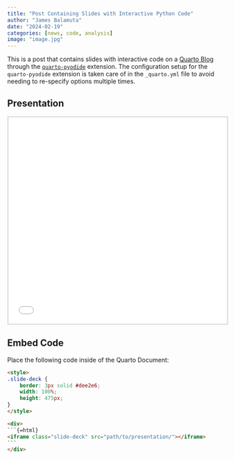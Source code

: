 ```yaml
---
title: "Post Containing Slides with Interactive Python Code"
author: "James Balamuta"
date: "2024-02-19"
categories: [news, code, analysis]
image: "image.jpg"
---
```


This is a post that contains slides with interactive code on a [Quarto Blog](https://quarto.org/docs/websites/website-blog.html) through the [`quarto-pyodide`](https://github.com/coatless-quarto/pyodide) extension. The configuration setup for the `quarto-pyodide` extension is taken care of in the `_quarto.yml` file to avoid needing to re-specify options multiple times.

## Presentation

<style>
.slide-deck {
    border: 3px solid #dee2e6;
    width: 100%;
    height: 475px;
}
</style>

<div>
```{=html}
<iframe class="slide-deck" src="../../../revealjs/"></iframe>
```
</div>

## Embed Code

Place the following code inside of the Quarto Document: 

````html
<style>
.slide-deck {
    border: 3px solid #dee2e6;
    width: 100%;
    height: 475px;
}
</style>

<div>
```{=html}
<iframe class="slide-deck" src="path/to/presentation/"></iframe>
```
</div>
````
